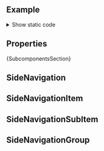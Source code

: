 
<Meta of={ComponentStories} />

<DocsHeader of={ComponentStories} />

<br />

## Example

<Canvas of={ComponentStories.Default} />

<details>
<summary>Show static code</summary>

```tsx
function NavigationLayoutComponent(props) {
  const [selectedContent, setSelectedContent] = useState('Home');
  const [mode, setMode] = useState(props.mode);
  const navigationLayoutRef = useRef<NavigationLayoutDomRef>(null);

  const handleSelectionChange: SideNavigationPropTypes['onSelectionChange'] = (e) => {
    setSelectedContent(e.detail.item.text);
  };

  useEffect(() => {
    setMode(props.mode);
  }, [props.mode]);

  return (
    <div style={{ position: 'relative', height: '800px' }}>
      <NavigationLayout
        {...props}
        ref={navigationLayoutRef}
        mode={mode}
        header={
          <ShellBar
            startButton={
              <Button
                icon={menuIcon}
                onClick={() => {
                  if (navigationLayoutRef.current?.isSideCollapsed()) {
                    setMode(NavigationLayoutMode.Expanded);
                  } else {
                    setMode(NavigationLayoutMode.Collapsed);
                  }
                }}
              />
            }
            primaryTitle="UI5 Web Components for React"
            secondaryTitle="The Best Run SAP"
          />
        }
        sideContent={
          <SideNavigation slot="sideContent" onSelectionChange={handleSelectionChange}>
            <SideNavigationItem text="Home" icon="home" />
            <SideNavigationGroup text="Group 1" expanded>
              <SideNavigationItem text="Item 1" icon="locate-me" expanded>
                <SideNavigationSubItem text="Sub Item 1" />
                <SideNavigationSubItem text="Sub Item 2" />
              </SideNavigationItem>
              <SideNavigationItem text="Item 2" icon="calendar" expanded>
                <SideNavigationSubItem text="Sub Item 3" />
                <SideNavigationSubItem text="Sub Item 4" />
              </SideNavigationItem>
              <SideNavigationItem text="Item 3" icon="activity-assigned-to-goal" expanded>
                <SideNavigationSubItem text="Sub Item 5" />
                <SideNavigationSubItem text="Sub Item 6" />
              </SideNavigationItem>
            </SideNavigationGroup>
            <SideNavigationGroup text="Group 2" expanded>
              <SideNavigationItem text="Item 4" icon="history" />
              <SideNavigationItem text="Item 5" icon="source-code" />
              <SideNavigationItem text="Item 6" icon="background" />
            </SideNavigationGroup>

            <SideNavigationItem
              slot="fixedItems"
              text="Legal"
              href="https://www.sap.com/about/legal/impressum.html"
              target="_blank"
              icon="compare"
            />
            <SideNavigationItem
              slot="fixedItems"
              text="Privacy"
              href="https://www.sap.com/about/legal/privacy.html"
              target="_blank"
              icon="locked"
            />
            <SideNavigationItem
              slot="fixedItems"
              text="Terms of Use"
              href="https://www.sap.com/terms-of-use"
              target="_blank"
              icon="document-text"
            />
          </SideNavigation>
        }
      >
        <div style={{ padding: '1rem' }}>
          <div>
            <Title>{selectedContent}</Title>
            <br />
            <Text>
              Lorem ipsum dolor sit amet, consectetur adipiscing elit. Sed do eiusmod tempor incididunt ut labore et
              dolore magna aliqua. Ut enim ad minim veniam, quis nostrud exercitation ullamco laboris nisi ut aliquip ex
              ea commodo consequat. Duis aute irure dolor in reprehenderit in voluptate velit esse cillum dolore eu
              fugiat nulla pariatur. Excepteur sint occaecat cupidatat non proident, sunt in culpa qui officia deserunt
              mollit anim id est laborum.
            </Text>
          </div>
        </div>
      </NavigationLayout>
    </div>
  );
}
```

</details>

## Properties

<ControlsWithNote of={ComponentStories.Default} />

<Markdown>{SubcomponentsSection}</Markdown>

## SideNavigation

<Description of={SideNavigation} />
<ArgTypesWithNote of={SideNavigation} />

## SideNavigationItem

<Description of={SideNavigationItem} />
<ArgTypesWithNote of={SideNavigationItem} />

## SideNavigationSubItem

<Description of={SideNavigationSubItem} />
<ArgTypesWithNote of={SideNavigationSubItem} />

## SideNavigationGroup

<Description of={SideNavigationGroup} />
<ArgTypesWithNote of={SideNavigationGroup} />

<Footer />
